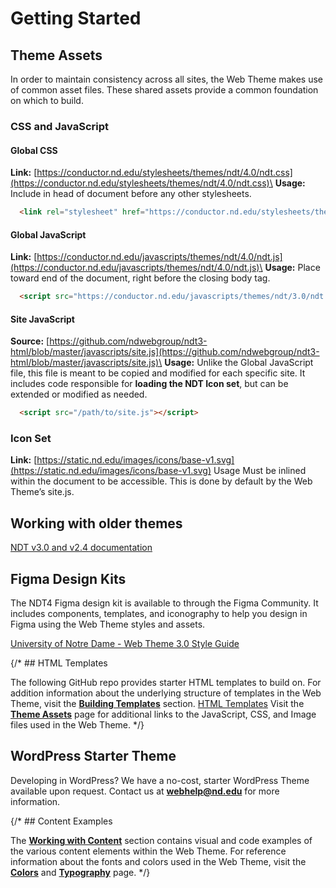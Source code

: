 
<Meta title="Getting Started" />

# Getting Started

## Theme Assets

In order to maintain consistency across all sites, the Web Theme makes use of common asset files. These shared assets provide a common foundation on which to build.

### CSS and JavaScript

#### Global CSS
**Link:** [https://conductor.nd.edu/stylesheets/themes/ndt/4.0/ndt.css](https://conductor.nd.edu/stylesheets/themes/ndt/4.0/ndt.css)\
**Usage:** Include in head of document before any other stylesheets.

```html
  <link rel="stylesheet" href="https://conductor.nd.edu/stylesheets/themes/ndt/3.0/ndt.css">
```

#### Global JavaScript
**Link:** [https://conductor.nd.edu/javascripts/themes/ndt/4.0/ndt.js](https://conductor.nd.edu/javascripts/themes/ndt/4.0/ndt.js)\
**Usage:** Place toward end of the document, right before the closing body tag.

```html
  <script src="https://conductor.nd.edu/javascripts/themes/ndt/3.0/ndt.js"></script>
```

#### Site JavaScript
**Source:** [https://github.com/ndwebgroup/ndt3-html/blob/master/javascripts/site.js](https://github.com/ndwebgroup/ndt3-html/blob/master/javascripts/site.js)\
**Usage:** Unlike the Global JavaScript file, this file is meant to be copied and modified for each specific site. It includes code responsible for **loading the NDT Icon set**, but can be extended or modified as needed.

```html
  <script src="/path/to/site.js"></script>
```

### Icon Set
**Link:** [https://static.nd.edu/images/icons/base-v1.svg](https://static.nd.edu/images/icons/base-v1.svg)
Usage Must be inlined within the document to be accessible. This is done by default by the Web Theme’s site.js.

## Working with older themes

[NDT v3.0 and v2.4 documentation](https://github.com/ndwebgroup/webtheme)

## Figma Design Kits
The NDT4 Figma design kit is available to through the Figma Community. It includes components, templates, and iconography to help you design in Figma using the Web Theme styles and assets.

<p><a href="https://conductor.nd.edu/styleguide/4.0/" class="btn">University of Notre Dame - Web Theme 3.0 Style Guide</a></p>

{/* ## HTML Templates

The following GitHub repo provides starter HTML templates to build on. For addition information about the underlying structure of templates in the Web Theme, visit the **[Building Templates](/v4/templates/)** section.
[HTML Templates](https://github.com/ndwebgroup/ndt3-html/)
Visit the **[Theme Assets]( v4/assets )** page for additional links to the JavaScript, CSS, and Image files used in the Web Theme. */}

## WordPress Starter Theme

Developing in WordPress? We have a no-cost, starter WordPress Theme available  upon request. Contact us at **[webhelp@nd.edu](mailto:webhelp@nd.edu)** for more information.

{/* ## Content Examples

The **[Working with Content](v4/content)** section contains visual and code examples of the various content elements within the Web Theme.
For reference information about the fonts and colors used in the Web Theme, visit the **[Colors](/docs/foundation-colors--docs/)** and **[Typography](/docs/foundation-typography--docs/)** page. */}
